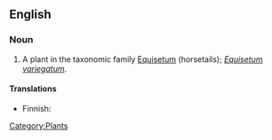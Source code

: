 ==English==

===Noun===
{{en-noun|sg=[[variegated]] [[horsetail]]}}

# A plant in the taxonomic family [[Equisetum]] (horsetails); ''[[Equisetum variegatum]]''.

====Translations====
{{top}}
*Finnish: {{t|fi|kirjokorte}}
{{trans-mid}}
{{trans-bottom}}

[[Category:Plants]]